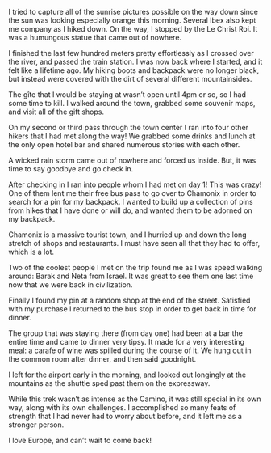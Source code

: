 I tried to capture all of the sunrise pictures possible on the way down
since the sun was looking especially orange this morning. Several Ibex also
kept me company as I hiked down. On the way, I stopped by the Le Christ Roi. It
was a humungous statue that came out of nowhere.

I finished the last few hundred meters pretty effortlessly as I crossed over the
river, and passed the train station. I was now back where I started, and it
felt like a lifetime ago. My hiking boots and backpack were no longer black,
but instead were covered with the dirt of several different mountainsides.

The gîte that I would be staying at wasn’t open until 4pm or so, so I had some
time to kill. I walked around the town, grabbed some souvenir maps, and visit
all of the gift shops.

On my second or third pass through the town center I ran into four other hikers
that I had met along the way! We grabbed some drinks and lunch at the only open
hotel bar and shared numerous stories with each other.

A wicked rain storm came out of nowhere and forced us inside. But, it was time
to say goodbye and go check in.

After checking in I ran into people whom I had met on day 1! This was crazy! One
of them lent me their free bus pass to go over to Chamonix in order to search
for a pin for my backpack. I wanted to build up a collection of pins from hikes
that I have done or will do, and wanted them to be adorned on my backpack.

Chamonix is a massive tourist town, and I hurried up and down the long stretch
of shops and restaurants. I must have seen all that they had to offer, which is
a lot.

Two of the coolest people I met on the trip found me as I was speed walking
around: Barak and Neta from Israel. It was great to see them one last time now
that we were back in civilization.

Finally I found my pin at a random shop at the end of the street. Satisfied with
my purchase I returned to the bus stop in order to get back in time for
dinner.

The group that was staying there (from day one) had been at a bar the entire
time and came to dinner very tipsy. It made for a very interesting meal: a
carafe of wine was spilled during the course of it. We hung out in the common
room after dinner, and then said goodnight.

I left for the airport early in the morning, and looked out longingly at the
mountains as the shuttle sped past them on the expressway.

While this trek wasn’t as intense as the Camino, it was still special in its own
way, along with its own challenges. I accomplished so many feats of strength
that I had never had to worry about before, and it left me as a stronger
person.

I love Europe, and can’t wait to come back!
